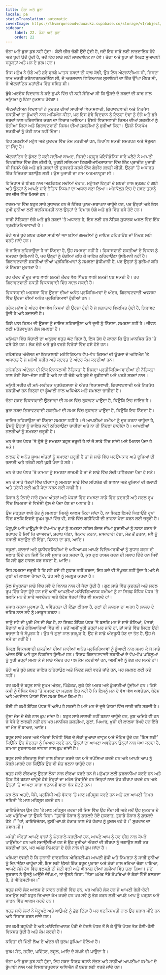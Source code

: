 ```yaml
---
title: ਚੰਗਾ ਅਤੇ ਬੁਰਾ
locale: pa
statusTranslation: automatic
coverImage: https://lhvmrqwrcowdvduuaukz.supabase.co/storage/v1/object/public/strapi-uploads/small_cover-educacion-fundamental.webp-2d51a7828a2b1309555be27f7e2a61a0.webp
sidebar:
    label: 22. ਚੰਗਾ ਅਤੇ ਬੁਰਾ
    order: 22
---
```

ਚੰਗਾ ਅਤੇ ਬੁਰਾ ਕੁਝ ਨਹੀਂ ਹੁੰਦਾ। ਕੋਈ ਚੀਜ਼ ਚੰਗੀ ਉਦੋਂ ਹੁੰਦੀ ਹੈ, ਜਦੋਂ ਇਹ ਸਾਡੇ ਲਈ ਲਾਭਦਾਇਕ ਹੋਵੇ ਅਤੇ ਬੁਰੀ ਉਦੋਂ ਹੁੰਦੀ ਹੈ, ਜਦੋਂ ਇਹ ਸਾਡੇ ਲਈ ਲਾਭਦਾਇਕ ਨਾ ਹੋਵੇ। ਚੰਗਾ ਅਤੇ ਬੁਰਾ ਤਾਂ ਸਿਰਫ਼ ਸੁਆਰਥੀ ਸਹੂਲਤਾਂ ਅਤੇ ਮਨ ਦੇ ਭਰਮ ਹਨ।

ਜਿਸ ਮਨੁੱਖ ਨੇ ਚੰਗੇ ਅਤੇ ਬੁਰੇ ਵਰਗੇ ਘਾਤਕ ਸ਼ਬਦਾਂ ਦੀ ਕਾਢ ਕੱਢੀ, ਉਹ ਇੱਕ ਐਟਲਾਂਟੀਅਨ ਸੀ, ਜਿਸਦਾ ਨਾਮ ਮਕਰੀ ਕਰੋਨਵਰਨਕਜ਼ੀਓਨ ਸੀ, ਜੋ ਅਕਲਦਾਨ ਵਿਗਿਆਨਕ ਸੁਸਾਇਟੀ ਦਾ ਇੱਕ ਉੱਘਾ ਮੈਂਬਰ ਸੀ, ਜੋ ਐਟਲਾਂਟਿਕ ਮਹਾਂਦੀਪ ਵਿੱਚ ਸਥਿਤ ਸੀ।

ਬੁੱਢੇ ਅਰਚੇਕ ਵਿਦਵਾਨ ਨੇ ਕਦੇ ਸੁਪਨੇ ਵਿੱਚ ਵੀ ਨਹੀਂ ਸੋਚਿਆ ਸੀ ਕਿ ਉਸਦੇ ਦੋ ਸ਼ਬਦਾਂ ਦੀ ਕਾਢ ਨਾਲ ਮਨੁੱਖਤਾ ਨੂੰ ਇੰਨਾ ਨੁਕਸਾਨ ਹੋਵੇਗਾ।

ਐਟਲਾਂਟੀਅਨ ਵਿਦਵਾਨਾਂ ਨੇ ਕੁਦਰਤ ਦੀਆਂ ਸਾਰੀਆਂ ਵਿਕਾਸਵਾਦੀ, ਗਿਰਾਵਟਵਾਦੀ ਅਤੇ ਨਿਰਪੱਖ ਸ਼ਕਤੀਆਂ ਦਾ ਡੂੰਘਾਈ ਨਾਲ ਅਧਿਐਨ ਕੀਤਾ, ਪਰ ਇਸ ਬੁੱਢੇ ਵਿਦਵਾਨ ਨੂੰ ਇਨ੍ਹਾਂ ਦੋਵਾਂ ਨੂੰ ਚੰਗੇ ਅਤੇ ਬੁਰੇ ਸ਼ਬਦਾਂ ਨਾਲ ਪਰਿਭਾਸ਼ਿਤ ਕਰਨ ਦਾ ਵਿਚਾਰ ਆਇਆ। ਉਸਨੇ ਵਿਕਾਸਵਾਦੀ ਕਿਸਮ ਦੀਆਂ ਸ਼ਕਤੀਆਂ ਨੂੰ ਚੰਗੀਆਂ ਕਿਹਾ ਅਤੇ ਗਿਰਾਵਟਵਾਦੀ ਕਿਸਮ ਦੀਆਂ ਸ਼ਕਤੀਆਂ ਨੂੰ ਬੁਰੀਆਂ ਕਿਹਾ। ਉਸਨੇ ਨਿਰਪੱਖ ਸ਼ਕਤੀਆਂ ਨੂੰ ਕੋਈ ਨਾਮ ਨਹੀਂ ਦਿੱਤਾ।

ਇਹ ਸ਼ਕਤੀਆਂ ਮਨੁੱਖ ਅਤੇ ਕੁਦਰਤ ਵਿੱਚ ਕੰਮ ਕਰਦੀਆਂ ਹਨ, ਨਿਰਪੱਖ ਸ਼ਕਤੀ ਸਮਰਥਨ ਅਤੇ ਸੰਤੁਲਨ ਦਾ ਬਿੰਦੂ ਹੈ।

ਐਟਲਾਂਟਿਸ ਦੇ ਡੁੱਬਣ ਤੋਂ ਕਈ ਸਦੀਆਂ ਬਾਅਦ, ਜਿਸਦੇ ਮਸ਼ਹੂਰ ਪੋਇਸੇਡੋਨਿਸ ਬਾਰੇ ਪਲੈਟੋ ਨੇ ਆਪਣੀ ਰਿਪਬਲਿਕ ਵਿੱਚ ਗੱਲ ਕੀਤੀ ਹੈ, ਪੂਰਬੀ ਸਭਿਅਤਾ ਟਿਕਲੀਆਮਿਸ਼ਾਯਾਨਾ ਵਿੱਚ ਇੱਕ ਪ੍ਰਾਚੀਨ ਪੁਜਾਰੀ ਸੀ ਜਿਸਨੇ ਚੰਗੇ ਅਤੇ ਬੁਰੇ ਸ਼ਬਦਾਂ ਦੀ ਦੁਰਵਰਤੋਂ ਕਰਕੇ ਇੱਕ ਗੰਭੀਰ ਗਲਤੀ ਕੀਤੀ, ਉਨ੍ਹਾਂ 'ਤੇ ਅਧਾਰਤ ਇੱਕ ਨੈਤਿਕਤਾ ਬਣਾਉਣ ਲਈ। ਉਸ ਪੁਜਾਰੀ ਦਾ ਨਾਮ ਅਰਮਨਾਟੂਰਾ ਸੀ।

ਇਤਿਹਾਸ ਦੇ ਬੀਤਣ ਨਾਲ ਅਣਗਿਣਤ ਸਦੀਆਂ ਦੌਰਾਨ, ਮਨੁੱਖਤਾ ਇਨ੍ਹਾਂ ਦੋ ਸ਼ਬਦਾਂ ਨਾਲ ਭ੍ਰਸ਼ਟ ਹੋ ਗਈ ਅਤੇ ਉਨ੍ਹਾਂ ਨੂੰ ਆਪਣੇ ਸਾਰੇ ਨੈਤਿਕ ਨਿਯਮਾਂ ਦਾ ਅਧਾਰ ਬਣਾ ਲਿਆ। ਅੱਜਕੱਲ੍ਹ ਇਹ ਦੋ ਸ਼ਬਦ ਤੁਹਾਨੂੰ ਹਰ ਚੀਜ਼ ਵਿੱਚ ਮਿਲਦੇ ਹਨ।

ਵਰਤਮਾਨ ਵਿੱਚ ਬਹੁਤ ਸਾਰੇ ਸੁਧਾਰਕ ਹਨ ਜੋ ਨੈਤਿਕ ਪੁਨਰ-ਸਥਾਪਨਾ ਚਾਹੁੰਦੇ ਹਨ, ਪਰ ਉਨ੍ਹਾਂ ਅਤੇ ਇਸ ਦੁਖੀ ਦੁਨੀਆ ਲਈ ਬਦਕਿਸਮਤੀ ਨਾਲ ਉਨ੍ਹਾਂ ਦੇ ਦਿਮਾਗ ਚੰਗੇ ਅਤੇ ਬੁਰੇ ਵਿੱਚ ਫਸੇ ਹੋਏ ਹਨ।

ਸਾਰੀ ਨੈਤਿਕਤਾ ਚੰਗੇ ਅਤੇ ਬੁਰੇ ਸ਼ਬਦਾਂ 'ਤੇ ਅਧਾਰਤ ਹੈ, ਇਸ ਲਈ ਹਰ ਨੈਤਿਕ ਸੁਧਾਰਕ ਅਸਲ ਵਿੱਚ ਇੱਕ ਪ੍ਰਤੀਕਿਰਿਆਵਾਦੀ ਹੈ।

ਚੰਗੇ ਅਤੇ ਬੁਰੇ ਸ਼ਬਦ ਹਮੇਸ਼ਾ ਸਾਡੀਆਂ ਆਪਣੀਆਂ ਗਲਤੀਆਂ ਨੂੰ ਜਾਇਜ਼ ਠਹਿਰਾਉਣ ਜਾਂ ਨਿੰਦਣ ਲਈ ਵਰਤੇ ਜਾਂਦੇ ਹਨ।

ਜੋ ਜਾਇਜ਼ ਠਹਿਰਾਉਂਦਾ ਹੈ ਜਾਂ ਨਿੰਦਦਾ ਹੈ, ਉਹ ਸਮਝਦਾ ਨਹੀਂ ਹੈ। ਵਿਕਾਸਵਾਦੀ ਸ਼ਕਤੀਆਂ ਦੇ ਵਿਕਾਸ ਨੂੰ ਸਮਝਣਾ ਬੁੱਧੀਮਾਨੀ ਹੈ, ਪਰ ਉਨ੍ਹਾਂ ਨੂੰ ਚੰਗੀਆਂ ਕਹਿ ਕੇ ਜਾਇਜ਼ ਠਹਿਰਾਉਣਾ ਬੁੱਧੀਮਾਨੀ ਨਹੀਂ ਹੈ। ਗਿਰਾਵਟਵਾਦੀ ਸ਼ਕਤੀਆਂ ਦੀਆਂ ਪ੍ਰਕਿਰਿਆਵਾਂ ਨੂੰ ਸਮਝਣਾ ਬੁੱਧੀਮਾਨੀ ਹੈ, ਪਰ ਉਨ੍ਹਾਂ ਨੂੰ ਬੁਰੀਆਂ ਕਹਿ ਕੇ ਨਿੰਦਣਾ ਮੂਰਖਤਾ ਹੈ।

ਹਰ ਕੇਂਦਰ ਤੋਂ ਦੂਰ ਜਾਣ ਵਾਲੀ ਸ਼ਕਤੀ ਕੇਂਦਰ ਵੱਲ ਖਿੱਚਣ ਵਾਲੀ ਸ਼ਕਤੀ ਬਣ ਸਕਦੀ ਹੈ। ਹਰ ਗਿਰਾਵਟਵਾਦੀ ਸ਼ਕਤੀ ਵਿਕਾਸਵਾਦੀ ਵਿੱਚ ਬਦਲ ਸਕਦੀ ਹੈ।

ਵਿਕਾਸਵਾਦੀ ਅਵਸਥਾ ਵਿੱਚ ਊਰਜਾ ਦੀਆਂ ਅਨੰਤ ਪ੍ਰਕਿਰਿਆਵਾਂ ਦੇ ਅੰਦਰ, ਗਿਰਾਵਟਵਾਦੀ ਅਵਸਥਾ ਵਿੱਚ ਊਰਜਾ ਦੀਆਂ ਅਨੰਤ ਪ੍ਰਕਿਰਿਆਵਾਂ ਹੁੰਦੀਆਂ ਹਨ।

ਹਰੇਕ ਮਨੁੱਖ ਦੇ ਅੰਦਰ ਵੱਖ-ਵੱਖ ਕਿਸਮਾਂ ਦੀ ਊਰਜਾ ਹੁੰਦੀ ਹੈ ਜੋ ਲਗਾਤਾਰ ਵਿਕਸਿਤ ਹੁੰਦੀ ਹੈ, ਗਿਰਾਵਟ ਹੁੰਦੀ ਹੈ ਅਤੇ ਬਦਲਦੀ ਹੈ।

ਕਿਸੇ ਖਾਸ ਕਿਸਮ ਦੀ ਊਰਜਾ ਨੂੰ ਜਾਇਜ਼ ਠਹਿਰਾਉਣਾ ਅਤੇ ਦੂਜੀ ਨੂੰ ਨਿੰਦਣਾ, ਸਮਝਣਾ ਨਹੀਂ ਹੈ। ਜੀਵਨ ਲਈ ਮਹੱਤਵਪੂਰਨ ਗੱਲ ਸਮਝਣਾ ਹੈ।

ਮਨੁੱਖਤਾ ਵਿੱਚ ਸੱਚਾਈ ਦਾ ਅਨੁਭਵ ਬਹੁਤ ਘੱਟ ਰਿਹਾ ਹੈ, ਇਸ ਤੱਥ ਦੇ ਕਾਰਨ ਕਿ ਉਹ ਮਾਨਸਿਕ ਤੌਰ 'ਤੇ ਫਸੇ ਹੋਏ ਹਨ। ਲੋਕ ਚੰਗੇ ਅਤੇ ਬੁਰੇ ਵਰਗੇ ਵਿਰੋਧਾਂ ਵਿੱਚ ਫਸੇ ਹੋਏ ਹਨ।

ਗਨੋਸਟਿਕ ਅੰਦੋਲਨ ਦਾ ਇਨਕਲਾਬੀ ਮਨੋਵਿਗਿਆਨ ਵੱਖ-ਵੱਖ ਕਿਸਮਾਂ ਦੀ ਊਰਜਾ ਦੇ ਅਧਿਐਨ 'ਤੇ ਅਧਾਰਤ ਹੈ ਜੋ ਮਨੁੱਖੀ ਸਰੀਰ ਅਤੇ ਕੁਦਰਤ ਦੇ ਅੰਦਰ ਕੰਮ ਕਰਦੀਆਂ ਹਨ।

ਗਨੋਸਟਿਕ ਅੰਦੋਲਨ ਦੀ ਇੱਕ ਇਨਕਲਾਬੀ ਨੈਤਿਕਤਾ ਹੈ ਜਿਸਦਾ ਪ੍ਰਤੀਕਿਰਿਆਵਾਦੀਆਂ ਦੀ ਨੈਤਿਕਤਾ ਨਾਲ ਕੋਈ ਲੈਣਾ-ਦੇਣਾ ਨਹੀਂ ਹੈ ਅਤੇ ਨਾ ਹੀ ਚੰਗੇ ਅਤੇ ਬੁਰੇ ਦੇ ਰੂੜੀਵਾਦੀ ਅਤੇ ਪਛੜੇ ਸ਼ਬਦਾਂ ਨਾਲ।

ਮਨੁੱਖੀ ਸਰੀਰ ਦੀ ਮਨੋ-ਸਰੀਰਕ ਪ੍ਰਯੋਗਸ਼ਾਲਾ ਦੇ ਅੰਦਰ ਵਿਕਾਸਵਾਦੀ, ਗਿਰਾਵਟਵਾਦੀ ਅਤੇ ਨਿਰਪੱਖ ਸ਼ਕਤੀਆਂ ਹਨ ਜਿਨ੍ਹਾਂ ਦਾ ਡੂੰਘਾਈ ਨਾਲ ਅਧਿਐਨ ਅਤੇ ਸਮਝਣਾ ਚਾਹੀਦਾ ਹੈ।

ਚੰਗਾ ਸ਼ਬਦ ਵਿਕਾਸਵਾਦੀ ਊਰਜਾਵਾਂ ਦੀ ਸਮਝ ਵਿੱਚ ਰੁਕਾਵਟ ਪਾਉਂਦਾ ਹੈ, ਕਿਉਂਕਿ ਇਹ ਜਾਇਜ਼ ਹੈ।

ਬੁਰਾ ਸ਼ਬਦ ਗਿਰਾਵਟਵਾਦੀ ਸ਼ਕਤੀਆਂ ਦੀ ਸਮਝ ਵਿੱਚ ਰੁਕਾਵਟ ਪਾਉਂਦਾ ਹੈ, ਕਿਉਂਕਿ ਇਹ ਨਿੰਦਦਾ ਹੈ।

ਜਾਇਜ਼ ਠਹਿਰਾਉਣਾ ਜਾਂ ਨਿੰਦਣਾ ਸਮਝਣਾ ਨਹੀਂ ਹੈ। ਜੋ ਆਪਣੀਆਂ ਕਮੀਆਂ ਨੂੰ ਦੂਰ ਕਰਨਾ ਚਾਹੁੰਦਾ ਹੈ, ਉਸਨੂੰ ਉਨ੍ਹਾਂ ਨੂੰ ਜਾਇਜ਼ ਨਹੀਂ ਠਹਿਰਾਉਣਾ ਚਾਹੀਦਾ ਅਤੇ ਨਾ ਹੀ ਨਿੰਦਣਾ ਚਾਹੀਦਾ ਹੈ। ਆਪਣੀਆਂ ਗਲਤੀਆਂ ਨੂੰ ਸਮਝਣਾ ਜ਼ਰੂਰੀ ਹੈ।

ਮਨ ਦੇ ਹਰ ਪੱਧਰ 'ਤੇ ਗੁੱਸੇ ਨੂੰ ਸਮਝਣਾ ਬਹੁਤ ਜ਼ਰੂਰੀ ਹੈ ਤਾਂ ਜੋ ਸਾਡੇ ਵਿੱਚ ਸ਼ਾਂਤੀ ਅਤੇ ਮਿਠਾਸ ਪੈਦਾ ਹੋ ਸਕੇ।

ਲਾਲਚ ਦੇ ਅਨੰਤ ਸੂਖਮ ਅੰਤਰਾਂ ਨੂੰ ਸਮਝਣਾ ਜ਼ਰੂਰੀ ਹੈ ਤਾਂ ਜੋ ਸਾਡੇ ਵਿੱਚ ਪਰਉਪਕਾਰ ਅਤੇ ਦੂਜਿਆਂ ਦੀ ਭਲਾਈ ਅਤੇ ਤਰੱਕੀ ਲਈ ਖੁਸ਼ੀ ਪੈਦਾ ਹੋ ਸਕੇ।

ਮਨ ਦੇ ਹਰ ਪੱਧਰ 'ਤੇ ਕਾਮਨਾ ਨੂੰ ਸਮਝਣਾ ਲਾਜ਼ਮੀ ਹੈ ਤਾਂ ਜੋ ਸਾਡੇ ਵਿੱਚ ਸੱਚੀ ਪਵਿੱਤਰਤਾ ਪੈਦਾ ਹੋ ਸਕੇ।

ਮਨ ਦੇ ਸਾਰੇ ਖੇਤਰਾਂ ਵਿੱਚ ਈਰਖਾ ਨੂੰ ਸਮਝਣਾ ਸਾਡੇ ਵਿੱਚ ਸਹਿਯੋਗ ਦੀ ਭਾਵਨਾ ਅਤੇ ਦੂਜਿਆਂ ਦੀ ਭਲਾਈ ਅਤੇ ਤਰੱਕੀ ਲਈ ਖੁਸ਼ੀ ਪੈਦਾ ਕਰਨ ਲਈ ਕਾਫੀ ਹੈ।

ਹੰਕਾਰ ਨੂੰ ਇਸਦੇ ਸਾਰੇ ਸੂਖਮ ਅੰਤਰਾਂ ਅਤੇ ਪੱਧਰਾਂ ਵਿੱਚ ਸਮਝਣਾ ਸਾਡੇ ਵਿੱਚ ਕੁਦਰਤੀ ਅਤੇ ਸਰਲ ਰੂਪ ਵਿੱਚ ਨਿਮਰਤਾ ਦੇ ਵਿਦੇਸ਼ੀ ਫੁੱਲ ਦੇ ਪੈਦਾ ਹੋਣ ਦਾ ਅਧਾਰ ਹੈ।

ਉਸ ਜੜ੍ਹਤਾ ਵਾਲੇ ਤੱਤ ਨੂੰ ਸਮਝਣਾ ਜਿਸਨੂੰ ਆਲਸ ਕਿਹਾ ਜਾਂਦਾ ਹੈ, ਨਾ ਸਿਰਫ਼ ਇਸਦੇ ਘਿਣਾਉਣੇ ਰੂਪਾਂ ਵਿੱਚ ਬਲਕਿ ਇਸਦੇ ਸੂਖਮ ਰੂਪਾਂ ਵਿੱਚ ਵੀ, ਸਾਡੇ ਵਿੱਚ ਗਤੀਵਿਧੀ ਦੀ ਭਾਵਨਾ ਪੈਦਾ ਕਰਨ ਲਈ ਜ਼ਰੂਰੀ ਹੈ।

ਪੇਟੂਪੁਣੇ ਅਤੇ ਖਾਊਪੁਣੇ ਦੇ ਵੱਖ-ਵੱਖ ਰੂਪਾਂ ਨੂੰ ਸਮਝਣਾ ਸਹਿਜ ਕੇਂਦਰ ਦੀਆਂ ਬੁਰਾਈਆਂ ਨੂੰ ਨਸ਼ਟ ਕਰਨ ਦੇ ਬਰਾਬਰ ਹੈ ਜਿਵੇਂ ਕਿ ਦਾਅਵਤਾਂ, ਸ਼ਰਾਬ ਪੀਣਾ, ਸ਼ਿਕਾਰ ਕਰਨਾ, ਮਾਸਾਹਾਰੀ ਹੋਣਾ, ਮੌਤ ਤੋਂ ਡਰਨਾ, ਸਵੈ ਨੂੰ ਸਥਾਈ ਬਣਾਉਣ ਦੀ ਇੱਛਾ, ਵਿਨਾਸ਼ ਦਾ ਡਰ, ਆਦਿ।

ਸਕੂਲਾਂ, ਕਾਲਜਾਂ ਅਤੇ ਯੂਨੀਵਰਸਿਟੀਆਂ ਦੇ ਅਧਿਆਪਕ ਆਪਣੇ ਵਿਦਿਆਰਥੀਆਂ ਨੂੰ ਸੁਧਾਰ ਕਰਨ ਦੀ ਸਲਾਹ ਦਿੰਦੇ ਹਨ ਜਿਵੇਂ ਕਿ ਸਵੈ ਸੁਧਾਰ ਕਰ ਸਕਦਾ ਹੈ, ਕੁਝ ਗੁਣ ਹਾਸਲ ਕਰਨ ਦੀ ਸਲਾਹ ਦਿੰਦੇ ਹਨ ਜਿਵੇਂ ਕਿ ਸਵੈ ਗੁਣ ਹਾਸਲ ਕਰ ਸਕਦਾ ਹੈ, ਆਦਿ।

ਇਹ ਸਮਝਣਾ ਜ਼ਰੂਰੀ ਹੈ ਕਿ ਸਵੈ ਕਦੇ ਵੀ ਸੁਧਾਰ ਨਹੀਂ ਕਰਦਾ, ਇਹ ਕਦੇ ਵੀ ਸੰਪੂਰਨ ਨਹੀਂ ਹੁੰਦਾ ਹੈ ਅਤੇ ਜੋ ਗੁਣਾਂ ਦੀ ਲਾਲਸਾ ਰੱਖਦਾ ਹੈ, ਉਹ ਸਵੈ ਨੂੰ ਮਜ਼ਬੂਤ ਕਰਦਾ ਹੈ।

ਕੁੱਲ ਸੰਪੂਰਨਤਾ ਸਾਡੇ ਵਿੱਚ ਸਵੈ ਦੇ ਵਿਨਾਸ਼ ਨਾਲ ਹੀ ਪੈਦਾ ਹੁੰਦੀ ਹੈ। ਗੁਣ ਸਾਡੇ ਵਿੱਚ ਕੁਦਰਤੀ ਅਤੇ ਸਰਲ ਰੂਪ ਵਿੱਚ ਪੈਦਾ ਹੁੰਦੇ ਹਨ ਜਦੋਂ ਅਸੀਂ ਆਪਣੀਆਂ ਮਨੋਵਿਗਿਆਨਕ ਕਮੀਆਂ ਨੂੰ ਨਾ ਸਿਰਫ਼ ਬੌਧਿਕ ਪੱਧਰ 'ਤੇ ਬਲਕਿ ਮਨ ਦੇ ਸਾਰੇ ਅਵਚੇਤਨ ਅਤੇ ਬੇਹੋਸ਼ ਖੇਤਰਾਂ ਵਿੱਚ ਵੀ ਸਮਝਦੇ ਹਾਂ।

ਸੁਧਾਰ ਕਰਨਾ ਮੂਰਖਤਾ ਹੈ, ਪਵਿੱਤਰਤਾ ਦੀ ਇੱਛਾ ਈਰਖਾ ਹੈ, ਗੁਣਾਂ ਦੀ ਲਾਲਸਾ ਦਾ ਅਰਥ ਹੈ ਲਾਲਚ ਦੇ ਜ਼ਹਿਰ ਨਾਲ ਸਵੈ ਨੂੰ ਮਜ਼ਬੂਤ ਕਰਨਾ।

ਸਾਨੂੰ ਸਵੈ ਦੀ ਪੂਰੀ ਮੌਤ ਦੀ ਲੋੜ ਹੈ, ਨਾ ਸਿਰਫ਼ ਬੌਧਿਕ ਪੱਧਰ 'ਤੇ ਬਲਕਿ ਮਨ ਦੇ ਸਾਰੇ ਕੋਨਿਆਂ, ਖੇਤਰਾਂ, ਮੈਦਾਨਾਂ ਅਤੇ ਗਲਿਆਰਿਆਂ ਵਿੱਚ ਵੀ। ਜਦੋਂ ਅਸੀਂ ਪੂਰੀ ਤਰ੍ਹਾਂ ਮਰ ਜਾਂਦੇ ਹਾਂ, ਤਾਂ ਸਾਡੇ ਵਿੱਚ ਸਿਰਫ਼ ਉਹੀ ਬਚਦਾ ਹੈ ਜੋ ਸੰਪੂਰਨ ਹੈ। ਉਹ ਜੋ ਗੁਣਾਂ ਨਾਲ ਭਰਪੂਰ ਹੈ, ਉਹ ਜੋ ਸਾਡੇ ਅੰਦਰੂਨੀ ਹੋਣ ਦਾ ਤੱਤ ਹੈ, ਉਹ ਜੋ ਸਮੇਂ ਦਾ ਨਹੀਂ ਹੈ।

ਸਿਰਫ਼ ਵਿਕਾਸਵਾਦੀ ਸ਼ਕਤੀਆਂ ਦੀਆਂ ਸਾਰੀਆਂ ਅਨੰਤ ਪ੍ਰਕਿਰਿਆਵਾਂ ਨੂੰ ਡੂੰਘਾਈ ਨਾਲ ਸਮਝ ਕੇ ਜੋ ਸਾਡੇ ਅੰਦਰ ਇੱਥੇ ਅਤੇ ਹੁਣ ਵਿਕਸਿਤ ਹੁੰਦੀਆਂ ਹਨ। ਸਿਰਫ਼ ਗਿਰਾਵਟਵਾਦੀ ਸ਼ਕਤੀਆਂ ਦੇ ਵੱਖ-ਵੱਖ ਪਹਿਲੂਆਂ ਨੂੰ ਪੂਰੀ ਤਰ੍ਹਾਂ ਸਮਝ ਕੇ ਜੋ ਸਾਡੇ ਅੰਦਰ ਹਰ ਪਲ ਕੰਮ ਕਰਦੀਆਂ ਹਨ, ਅਸੀਂ ਸਵੈ ਨੂੰ ਭੰਗ ਕਰ ਸਕਦੇ ਹਾਂ।

ਚੰਗੇ ਅਤੇ ਬੁਰੇ ਸ਼ਬਦ ਜਾਇਜ਼ ਠਹਿਰਾਉਣ ਅਤੇ ਨਿੰਦਣ ਲਈ ਵਰਤੇ ਜਾਂਦੇ ਹਨ, ਪਰ ਸਮਝਣ ਲਈ ਕਦੇ ਨਹੀਂ।

ਹਰ ਕਮੀ ਦੇ ਬਹੁਤ ਸਾਰੇ ਸੂਖਮ ਅੰਤਰ, ਪਿੱਛੋਕੜ, ਲੁਕੇ ਹੋਏ ਅਰਥ ਅਤੇ ਡੂੰਘਾਈਆਂ ਹੁੰਦੀਆਂ ਹਨ। ਕਿਸੇ ਕਮੀ ਨੂੰ ਬੌਧਿਕ ਪੱਧਰ 'ਤੇ ਸਮਝਣ ਦਾ ਮਤਲਬ ਇਹ ਨਹੀਂ ਹੈ ਕਿ ਇਸਨੂੰ ਮਨ ਦੇ ਵੱਖ-ਵੱਖ ਅਵਚੇਤਨ, ਬੇਹੋਸ਼ ਅਤੇ ਅਵਚੇਤਨ ਖੇਤਰਾਂ ਵਿੱਚ ਸਮਝ ਲਿਆ ਗਿਆ ਹੈ।

ਕੋਈ ਵੀ ਕਮੀ ਬੌਧਿਕ ਪੱਧਰ ਤੋਂ ਅਲੋਪ ਹੋ ਸਕਦੀ ਹੈ ਅਤੇ ਮਨ ਦੇ ਦੂਜੇ ਖੇਤਰਾਂ ਵਿੱਚ ਜਾਰੀ ਰਹਿ ਸਕਦੀ ਹੈ।

ਗੁੱਸਾ ਜੱਜ ਦੇ ਚੋਗੇ ਨਾਲ ਛੁਪ ਜਾਂਦਾ ਹੈ। ਬਹੁਤ ਸਾਰੇ ਲਾਲਚੀ ਨਹੀਂ ਬਣਨਾ ਚਾਹੁੰਦੇ ਹਨ, ਕੁਝ ਅਜਿਹੇ ਵੀ ਹਨ ਜੋ ਪੈਸੇ ਦੇ ਲਾਲਚੀ ਨਹੀਂ ਹਨ ਪਰ ਮਾਨਸਿਕ ਸ਼ਕਤੀਆਂ, ਗੁਣਾਂ, ਪਿਆਰ, ਖੁਸ਼ੀ ਦੀ ਲਾਲਸਾ ਰੱਖਦੇ ਹਨ ਇੱਥੇ ਜਾਂ ਮੌਤ ਤੋਂ ਬਾਅਦ, ਆਦਿ।

ਬਹੁਤ ਸਾਰੇ ਮਰਦ ਅਤੇ ਔਰਤਾਂ ਵਿਰੋਧੀ ਲਿੰਗ ਦੇ ਲੋਕਾਂ ਦੁਆਰਾ ਭਾਵੁਕ ਅਤੇ ਮੋਹਿਤ ਹੁੰਦੇ ਹਨ "ਇਸ ਲਈ" ਕਿਉਂਕਿ ਉਹ ਸੁੰਦਰਤਾ ਨੂੰ ਪਿਆਰ ਕਰਦੇ ਹਨ, ਉਨ੍ਹਾਂ ਦਾ ਆਪਣਾ ਅਵਚੇਤਨ ਉਨ੍ਹਾਂ ਨਾਲ ਧੋਖਾ ਕਰਦਾ ਹੈ, ਕਾਮਨਾ ਸੁਹਜਾਤਮਕ ਭਾਵਨਾ ਨਾਲ ਛੁਪ ਜਾਂਦੀ ਹੈ।

ਬਹੁਤ ਸਾਰੇ ਈਰਖਾਲੂ ਸੰਤਾਂ ਨਾਲ ਈਰਖਾ ਕਰਦੇ ਹਨ ਅਤੇ ਤਪੱਸਿਆ ਕਰਦੇ ਹਨ ਅਤੇ ਆਪਣੇ ਆਪ ਨੂੰ ਕੋਰੜੇ ਮਾਰਦੇ ਹਨ ਕਿਉਂਕਿ ਉਹ ਵੀ ਸੰਤ ਬਣਨਾ ਚਾਹੁੰਦੇ ਹਨ।

ਬਹੁਤ ਸਾਰੇ ਈਰਖਾਲੂ ਉਨ੍ਹਾਂ ਲੋਕਾਂ ਨਾਲ ਈਰਖਾ ਕਰਦੇ ਹਨ ਜੋ ਮਨੁੱਖਤਾ ਲਈ ਕੁਰਬਾਨੀਆਂ ਕਰਦੇ ਹਨ ਅਤੇ ਫਿਰ ਵੱਡੇ ਬਣਨਾ ਚਾਹੁੰਦੇ ਹੋਏ ਉਨ੍ਹਾਂ ਦਾ ਮਖੌਲ ਉਡਾਉਂਦੇ ਹਨ ਜਿਨ੍ਹਾਂ ਨਾਲ ਉਹ ਈਰਖਾ ਕਰਦੇ ਹਨ ਅਤੇ ਉਨ੍ਹਾਂ 'ਤੇ ਆਪਣਾ ਸਾਰਾ ਬਦਨਾਮੀ ਵਾਲਾ ਥੁੱਕ ਸੁੱਟਦੇ ਹਨ।

ਕੁਝ ਲੋਕ ਅਹੁਦੇ, ਪੈਸੇ, ਪ੍ਰਸਿੱਧੀ ਅਤੇ ਵੱਕਾਰ 'ਤੇ ਮਾਣ ਮਹਿਸੂਸ ਕਰਦੇ ਹਨ ਅਤੇ ਕੁਝ ਆਪਣੀ ਨਿਮਰ ਸਥਿਤੀ 'ਤੇ ਮਾਣ ਮਹਿਸੂਸ ਕਰਦੇ ਹਨ।

ਡਾਇਓਜੇਨਸ ਉਸ ਟੱਬ 'ਤੇ ਮਾਣ ਮਹਿਸੂਸ ਕਰਦਾ ਸੀ ਜਿਸ ਵਿੱਚ ਉਹ ਸੌਂਦਾ ਸੀ ਅਤੇ ਜਦੋਂ ਉਹ ਸੁਕਰਾਤ ਦੇ ਘਰ ਪਹੁੰਚਿਆ ਤਾਂ ਉਸਨੇ ਕਿਹਾ: "ਤੁਹਾਡੇ ਹੰਕਾਰ ਨੂੰ ਕੁਚਲਦੇ ਹੋਏ ਸੁਕਰਾਤ, ਤੁਹਾਡੇ ਹੰਕਾਰ ਨੂੰ ਕੁਚਲਦੇ ਹੋਏ।" "ਹਾਂ, ਡਾਇਓਜੇਨਸ, ਤੁਸੀਂ ਆਪਣੇ ਹੰਕਾਰ ਨਾਲ ਮੇਰੇ ਹੰਕਾਰ ਨੂੰ ਕੁਚਲ ਰਹੇ ਹੋ।" ਸੁਕਰਾਤ ਦਾ ਜਵਾਬ ਸੀ।

ਘਮੰਡੀ ਔਰਤਾਂ ਆਪਣੇ ਵਾਲਾਂ ਨੂੰ ਘੁੰਗਰਾਲੇ ਕਰਦੀਆਂ ਹਨ, ਆਪਣੇ ਆਪ ਨੂੰ ਹਰ ਚੀਜ਼ ਨਾਲ ਕੱਪੜੇ ਪਾਉਂਦੀਆਂ ਹਨ ਅਤੇ ਸਜਾਉਂਦੀਆਂ ਹਨ ਜੋ ਉਹ ਦੂਜੀਆਂ ਔਰਤਾਂ ਦੀ ਈਰਖਾ ਨੂੰ ਜਗਾਉਣ ਲਈ ਕਰ ਸਕਦੀਆਂ ਹਨ, ਪਰ ਘਮੰਡ ਨਿਮਰਤਾ ਦੇ ਚੋਗੇ ਨਾਲ ਵੀ ਛੁਪ ਜਾਂਦਾ ਹੈ।

ਪਰੰਪਰਾ ਦੱਸਦੀ ਹੈ ਕਿ ਯੂਨਾਨੀ ਦਾਰਸ਼ਨਿਕ ਐਰਿਸਟੀਪਸ ਆਪਣੀ ਬੁੱਧੀ ਅਤੇ ਨਿਮਰਤਾ ਨੂੰ ਸਾਰੀ ਦੁਨੀਆ ਨੂੰ ਦਿਖਾਉਣਾ ਚਾਹੁੰਦਾ ਸੀ, ਇਸ ਲਈ ਉਸਨੇ ਇੱਕ ਬਹੁਤ ਪੁਰਾਣਾ ਅਤੇ ਛੇਕਾਂ ਨਾਲ ਭਰਿਆ ਚੋਗਾ ਪਾਇਆ, ਆਪਣੇ ਸੱਜੇ ਹੱਥ ਵਿੱਚ ਫ਼ਲਸਫ਼ੇ ਦੀ ਸੋਟੀ ਫੜੀ ਅਤੇ ਐਥਨਜ਼ ਦੀਆਂ ਗਲੀਆਂ ਵਿੱਚ ਚਲਾ ਗਿਆ। ਜਦੋਂ ਸੁਕਰਾਤ ਨੇ ਉਸਨੂੰ ਆਉਂਦੇ ਦੇਖਿਆ, ਤਾਂ ਉਸਨੇ ਕਿਹਾ: "ਤੇਰਾ ਘਮੰਡ ਤੇਰੇ ਕੱਪੜਿਆਂ ਦੇ ਛੇਕਾਂ ਵਿੱਚੋਂ ਝਲਕਦਾ ਹੈ, ਹੇ ਐਰਿਸਟੀਪਸ।"

ਬਹੁਤ ਸਾਰੇ ਲੋਕ ਆਲਸ ਦੇ ਕਾਰਨ ਗਰੀਬੀ ਵਿੱਚ ਹਨ, ਪਰ ਅਜਿਹੇ ਲੋਕ ਹਨ ਜੋ ਆਪਣੀ ਰੋਜ਼ੀ-ਰੋਟੀ ਕਮਾਉਣ ਲਈ ਬਹੁਤ ਜ਼ਿਆਦਾ ਕੰਮ ਕਰਦੇ ਹਨ ਪਰ ਸਵੈ ਨੂੰ ਭੰਗ ਕਰਨ ਲਈ ਆਪਣੇ ਆਪ ਨੂੰ ਪੜ੍ਹਨ ਅਤੇ ਜਾਣਨ ਵਿੱਚ ਆਲਸ ਕਰਦੇ ਹਨ।

ਬਹੁਤ ਸਾਰੇ ਲੋਕਾਂ ਨੇ ਪੇਟੂਪੁਣੇ ਅਤੇ ਖਾਊਪੁਣੇ ਨੂੰ ਛੱਡ ਦਿੱਤਾ ਹੈ ਪਰ ਬਦਕਿਸਮਤੀ ਨਾਲ ਉਹ ਸ਼ਰਾਬ ਪੀਂਦੇ ਹਨ ਅਤੇ ਸ਼ਿਕਾਰ ਕਰਨ ਜਾਂਦੇ ਹਨ।

ਹਰ ਕਮੀ ਬਹੁਪੱਖੀ ਹੈ ਅਤੇ ਮਨੋਵਿਗਿਆਨਕ ਪੌੜੀ ਦੇ ਹੇਠਲੇ ਪੱਧਰ ਤੋਂ ਲੈ ਕੇ ਉੱਚੇ ਪੱਧਰ ਤੱਕ ਹੌਲੀ-ਹੌਲੀ ਵਿਕਸਤ ਹੁੰਦੀ ਹੈ ਅਤੇ ਕੰਮ ਕਰਦੀ ਹੈ।

ਕਵਿਤਾ ਦੀ ਮਿੱਠੀ ਲੈਅ ਦੇ ਅੰਦਰ ਵੀ ਜੁਰਮ ਛੁਪਿਆ ਹੋਇਆ ਹੈ।

ਜੁਰਮ ਸੰਤ, ਸ਼ਹੀਦ, ਪਵਿੱਤਰ, ਰਸੂਲ, ਆਦਿ ਦੇ ਕੱਪੜੇ ਵੀ ਪਾਉਂਦਾ ਹੈ।

ਚੰਗਾ ਅਤੇ ਬੁਰਾ ਕੁਝ ਨਹੀਂ ਹੁੰਦਾ, ਇਹ ਸ਼ਬਦ ਸਿਰਫ਼ ਬਹਾਨੇ ਲੱਭਣ ਅਤੇ ਸਾਡੀਆਂ ਆਪਣੀਆਂ ਕਮੀਆਂ ਦੇ ਡੂੰਘਾਈ ਨਾਲ ਅਤੇ ਵਿਸਥਾਰਪੂਰਵਕ ਅਧਿਐਨ ਤੋਂ ਬਚਣ ਲਈ ਵਰਤੇ ਜਾਂਦੇ ਹਨ।

